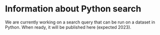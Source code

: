 # Information about Python search

We are currently working on a search query that can be run on a dataset in Python. When ready, it will be published here (expected 2023).